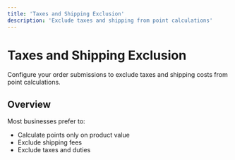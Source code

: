 ```yaml
---
title: 'Taxes and Shipping Exclusion'
description: 'Exclude taxes and shipping from point calculations'
---
```


# Taxes and Shipping Exclusion

Configure your order submissions to exclude taxes and shipping costs from point calculations.

## Overview

Most businesses prefer to:
- Calculate points only on product value
- Exclude shipping fees
- Exclude taxes and duties

